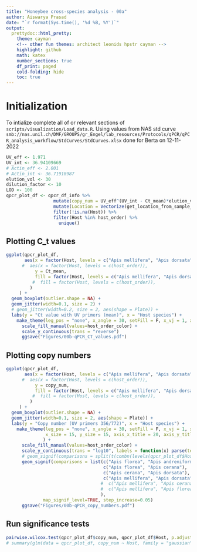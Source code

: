 ```yaml
---
title: "Honeybee cross-species analysis - 00a"
author: Aiswarya Prasad
date: "`r format(Sys.time(), '%d %B, %Y')`"
output:
  prettydoc::html_pretty:
    theme: cayman
    <!-- other fun themes: architect leonids hpstr cayman -->
    highlight: github
    math: katex
    number_sections: true
    df_print: paged
    cold-folding: hide
    toc: true
---
```


# Initialization

To intialize complete all of or relevant sections of `scripts/visualization/Load_data.R`.
Using values from NAS std curve `smb://nas.unil.ch/DMF/GROUPS/gr_Engel/lab_resources/Protocols/qPCR/qPCR_analysis_workflow/StdCurves/StdCurves.xlsx` done for Berta on 12-11-2022

```r
UV_eff <- 1.971
UV_int <- 36.94109669
# Actin_eff <- 2.001
# Actin_int <- 36.71918987
elution_vol <- 30
dilution_factor <- 10
LOD <- 100
qpcr_plot_df <- qpcr_df_info %>%
                  mutate(copy_num = UV_eff^(UV_int - Ct_mean)*elution_vol*dilution_factor) %>%
                  mutate(Location = Vectorize(get_location_from_sample_name)(Sample.Name)) %>%
                  filter(!is.na(Host)) %>%
                  filter(Host %in% host_order) %>%
                    unique()

```

## Plotting C_t values

```r
ggplot(qpcr_plot_df,
       aes(x = factor(Host, levels = c("Apis mellifera", "Apis dorsata", "Apis cerana", "Apis florea", "Apis andreniformis")),
      #  aes(x = factor(Host, levels = c(host_order)),
           y = Ct_mean,
           fill = factor(Host, levels = c("Apis mellifera", "Apis dorsata", "Apis cerana", "Apis florea", "Apis andreniformis")),
          #  fill = factor(Host, levels = c(host_order)),
         )
     ) +
  geom_boxplot(outlier.shape = NA) +
  geom_jitter(width=0.1, size = 2) +
  # geom_jitter(width=0.2, size = 2, aes(shape = Plate)) +
  labs(y = "Ct value with UV primers (mean)", x = "Host species") +
    make_theme(leg_pos = "none", x_angle = 30, setFill = F, x_vj = 1, x_hj = 1, ) +
      scale_fill_manual(values=host_order_color) +
      scale_y_continuous(trans = "reverse")
      ggsave("Figures/00b-qPCR_CT_values.pdf")
```
## Plotting copy numbers

```r
ggplot(qpcr_plot_df,
       aes(x = factor(Host, levels = c("Apis mellifera", "Apis dorsata", "Apis cerana", "Apis florea", "Apis andreniformis")),
      #  aes(x = factor(Host, levels = c(host_order)),
           y = copy_num,
           fill = factor(Host, levels = c("Apis mellifera", "Apis dorsata", "Apis cerana", "Apis florea", "Apis andreniformis")),
          #  fill = factor(Host, levels = c(host_order)),
         )
     ) +
  geom_boxplot(outlier.shape = NA) +
  geom_jitter(width=0.1, size = 2, aes(shape = Plate)) +
  labs(y = "Copy number (UV primers 356/772)", x = "Host species") +
    make_theme(leg_pos = "none", x_angle = 30, setFill = F, x_vj = 1, x_hj = 1, 
               x_size = 15, y_size = 15, axis_x_title = 20, axis_y_title = 20
              ) +
      scale_fill_manual(values=host_order_color) +
      scale_y_continuous(trans = "log10", labels = function(x) parse(text=paste("10^",round(log10(x), 2)))) +
      # geom_signif(comparisons = split(t(combn(levels(qpcr_plot_df$Host), 2)), seq(nrow(t(combn(levels(qpcr_plot_df$Host), 2))))), 
      geom_signif(comparisons = list(c("Apis florea", "Apis andreniformis"),
                                     c("Apis florea", "Apis cerana"),
                                     c("Apis cerana", "Apis dorsata"),
                                     c("Apis mellifera", "Apis dorsata")#,
                                    #  c("Apis mellifera", "Apis cerana"),
                                    #  c("Apis mellifera", "Apis florea")
                                    ), 
              map_signif_level=TRUE, step_increase=0.05)
      ggsave("Figures/00b-qPCR_copy_numbers.pdf")
```

## Run significance tests
```r
pairwise.wilcox.test(qpcr_plot_df$copy_num, qpcr_plot_df$Host, p.adjust = "fdr")
# summary(glm(data = qpcr_plot_df, copy_num ~ Host, family = "gaussian"))
```

